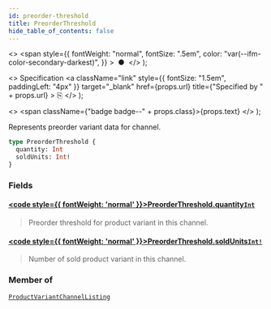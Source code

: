 ```yaml
---
id: preorder-threshold
title: PreorderThreshold
hide_table_of_contents: false
---
```


  <>
    <span
      style={{
        fontWeight: "normal",
        fontSize: ".5em",
        color: "var(--ifm-color-secondary-darkest)",
      }}
    >
      &nbsp;●&nbsp;
    </span>
  </>
);

  <>
    Specification
    <a
      className="link"
      style={{ fontSize: "1.5em", paddingLeft: "4px" }}
      target="\_blank"
      href={props.url}
      title={"Specified by " + props.url}
    >
      ⎘
    </a>
  </>
);

  <>
    <span className={"badge badge--" + props.class}>{props.text}</span>
  </>
);

Represents preorder variant data for channel.

```graphql
type PreorderThreshold {
  quantity: Int
  soldUnits: Int!
}
```

### Fields

#### [<code style={{ fontWeight: 'normal' }}>PreorderThreshold.<b>quantity</b></code>](#)<Bullet />[`Int`](../../api-reference/miscellaneous/scalars/int) <Badge class="secondary" text="scalar"/> <Badge class="secondary" text="miscellaneous"/>

> Preorder threshold for product variant in this channel.

#### [<code style={{ fontWeight: 'normal' }}>PreorderThreshold.<b>soldUnits</b></code>](#)<Bullet />[`Int!`](../../api-reference/miscellaneous/scalars/int) <Badge class="secondary" text="non-null"/> <Badge class="secondary" text="scalar"/> <Badge class="secondary" text="miscellaneous"/>

> Number of sold product variant in this channel.

### Member of

[`ProductVariantChannelListing`](../../api-reference/products/objects/product-variant-channel-listing) <Badge class="secondary" text="object"/>
